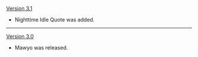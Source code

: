 {{Change History/Header}}
[[Version 3.1]]
* Nighttime Idle Quote was added.
----
[[Version 3.0]]
* Mawyo was released.